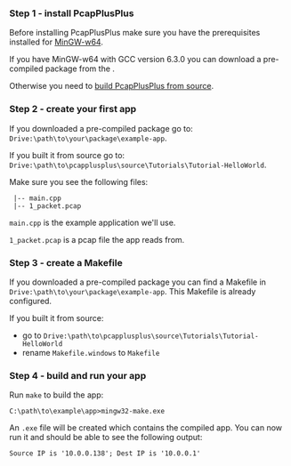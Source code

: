 
### Step 1 - install PcapPlusPlus

Before installing PcapPlusPlus make sure you have the prerequisites installed for [MinGW-w64](./install/mingw#prerequisites-for-building-with-mingw-w64).

If you have MinGW-w64 with GCC version 6.3.0 you can download a pre-compiled package from the <ReleaseLink/>.

Otherwise you need to [build PcapPlusPlus from source](./install/mingw).

### Step 2 - create your first app

If you downloaded a pre-compiled package go to: `Drive:\path\to\your\package\example-app`.

If you built it from source go to: `Drive:\path\to\pcapplusplus\source\Tutorials\Tutorial-HelloWorld`.

Make sure you see the following files:

```shell
 |-- main.cpp
 |-- 1_packet.pcap
```

`main.cpp` is the example application we'll use.

`1_packet.pcap` is a pcap file the app reads from.

### Step 3 - create a Makefile

If you downloaded a pre-compiled package you can find a Makefile in `Drive:\path\to\your\package\example-app`. This Makefile is already configured.

If you built it from source:

- go to `Drive:\path\to\pcapplusplus\source\Tutorials\Tutorial-HelloWorld`
- rename `Makefile.windows` to `Makefile`

### Step 4 - build and run your app

Run `make` to build the app:

```shell
C:\path\to\example\app>mingw32-make.exe
```

An `.exe` file will be created which contains the compiled app. You can now run it and should be able to see the following output:

```shell
Source IP is '10.0.0.138'; Dest IP is '10.0.0.1'
```
